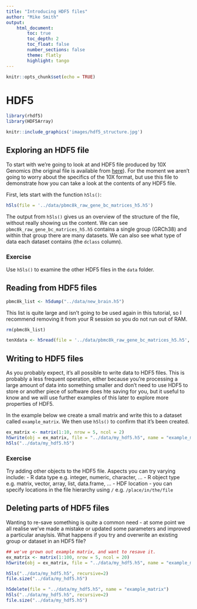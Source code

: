 ```yaml
---
title: "Introducing HDF5 files"
author: "Mike Smith"
output: 
    html_document:
        toc: true
        toc_depth: 2
        toc_float: false
        number_sections: false
        theme: flatly
        highlight: tango
---
```


```r
knitr::opts_chunk$set(echo = TRUE)
```

# HDF5

```r
library(rhdf5)
library(HDF5Array)
```

```r
knitr::include_graphics('images/hdf5_structure.jpg')
```

## Exploring an HDF5 file

To start with we're going to look at and HDF5 file produced by 10X Genomics (the original file is available from [here](https://support.10xgenomics.com/single-cell-gene-expression/datasets/2.1.0/pbmc8k)).  For the moment we aren't going to worry about the specifics of the 10X format, but use this file to demonstrate how you can take a look at the contents of any HDF5 file.

First, lets start with the function `h5ls()`:

```r
h5ls(file = '../data/pbmc8k_raw_gene_bc_matrices_h5.h5')
```

The output from `h5ls()` gives us an overview of the structure of the file, without really showing us the content.  We can see `pbmc8k_raw_gene_bc_matrices_h5.h5` contains a single group (GRCh38) and within that group there are many datasets.  We can also see what type of data each dataset contains (the `dclass` column).

### Exercise

Use `h5ls()` to examine the other HDF5 files in the `data` folder.

## Reading from HDF5 files


```r
pbmc8k_list <- h5dump("../data/new_brain.h5")
```

This list is quite large and isn't going to be used again in this tutorial, so I recommend removing it from your R session so you do not run out of RAM.

```r
rm(pbmc8k_list)
```


```r
tenXdata <- h5read(file = '../data/pbmc8k_raw_gene_bc_matrices_h5.h5', name = "/GRCh38/data")
```


## Writing to HDF5 files

As you probably expect, it's all possible to write data to HDF5 files.  This is probably a less frequent operation, either because you're processing a large amount of data into something smaller and don't need to use HDF5 to store or another piece of software does hte saving for you, but it useful to know and we will use further examples of this later to explore more properties of HDF5.

In the example below we create a small matrix and write this to a dataset called `example_matrix`.  We then use `h5ls()` to confirm that it's been created.

```r
ex_matrix <- matrix(1:10, nrow = 5, ncol = 2)
h5write(obj = ex_matrix, file = "../data/my_hdf5.h5", name = "example_matrix")
h5ls("../data/my_hdf5.h5")
```


### Exercise 

Try adding other objects to the HDF5 file.  Aspects you can try varying include:
-  R data type e.g. integer, numeric, character, ...
-  R object type e.g. matrix, vector, array, list, data.frame, ...
-  HDF location - you can specify locations in the file hierarchy using `/` e.g. `/place/in/the/file`


## Deleting parts of HDF5 files

Wanting to re-save something is quite a common need - at some point we all realise we've made a mistake or updated some parameters and improved a particular anaylsis. What happens if you try and overwrite an existing group or dataset in an HDF5 file?  

```r
## we've grown out example matrix, and want to resave it.
ex_matrix <- matrix(1:100, nrow = 5, ncol = 20)
h5write(obj = ex_matrix, file = "../data/my_hdf5.h5", name = "example_matrix")
```


```r
h5ls("../data/my_hdf5.h5", recursive=2)
file.size("../data/my_hdf5.h5")
```


```r
h5delete(file = "../data/my_hdf5.h5", name = "example_matrix")
h5ls("../data/my_hdf5.h5", recursive=2)
file.size("../data/my_hdf5.h5")
```




